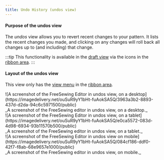 ```yaml
---
title: Undo History (undos view)
---
```


#### Purpose of the undos view

The _undos_ view allows you to revert recent changes to your pattern.
It lists the recent changes you made, and clicking on any changes will
roll back all changes up to (and including) that change.

:::tip
This functionality is available in the [draft view](#draft) via the icons in the [ribbon area](#areas).
:::

#### Layout of the undos view

This view only has the [view menu](#view-menu) in the [ribbon area](#areas).

<Tabs>
  <TabItem value="desktop" label="On Desktop">
    ![A screenshot of the FreeSewing Editor in undos view, on a
    desktop](https://imagedelivery.net/ouSuR9yY1bHt-fuAokSA5Q/3963a3b2-8893-437d-d2da-94c6c5971500/public)
    <div className="tw:text-center">
      _A screenshot of the FreeSewing editor in undos view, on a desktop._
    </div>
  </TabItem>
  <TabItem value="tablet" label="On Tablet">
    ![A screenshot of the FreeSewing Editor in undos view, on a
    tablet](https://imagedelivery.net/ouSuR9yY1bHt-fuAokSA5Q/e0ca5572-083d-4d98-6934-93b11570b500/public)
    <div className="tw:text-center">
      _A screenshot of the FreeSewing editor in undos view, on a tablet._
    </div>
  </TabItem>
  <TabItem value="mobile" label="On Mobile">
    ![A screenshot of the FreeSewing Editor in undos view on
    mobile](https://imagedelivery.net/ouSuR9yY1bHt-fuAokSA5Q/084cf186-ddf0-42f7-f8ab-68e9657e1000/public)
    <div className="tw:text-center">
      _A screenshot of the FreeSewing editor in undos view, on mobile._
    </div>
  </TabItem>
</Tabs>

